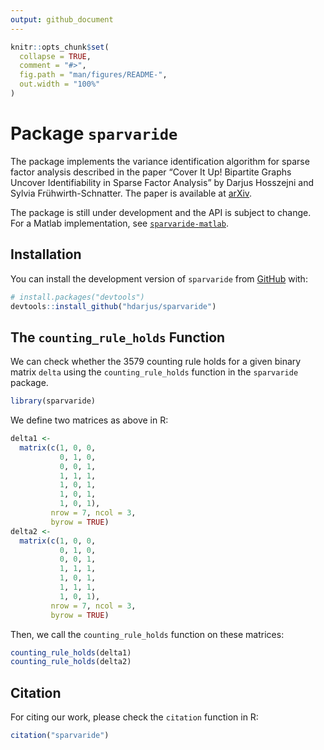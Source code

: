 ```yaml
---
output: github_document
---
```


<!-- README.md is generated from README.Rmd. Please edit that file -->

```r
knitr::opts_chunk$set(
  collapse = TRUE,
  comment = "#>",
  fig.path = "man/figures/README-",
  out.width = "100%"
)
```

# Package `sparvaride`

The package implements the variance identification algorithm for sparse factor analysis described in the paper "Cover It Up! Bipartite Graphs Uncover Identifiability in Sparse Factor Analysis" by Darjus Hosszejni and Sylvia Frühwirth-Schnatter.
The paper is available at [arXiv](https://arxiv.org/abs/2211.00671).

The package is still under development and the API is subject to change.
For a Matlab implementation, see [`sparvaride-matlab`](https://github.com/hdarjus/sparvaride-matlab).

## Installation

You can install the development version of `sparvaride` from [GitHub](https://github.com/hdarjus/sparvaride) with:

``` r
# install.packages("devtools")
devtools::install_github("hdarjus/sparvaride")
```

## The `counting_rule_holds` Function

We can check whether the 3579 counting rule holds for a given binary matrix `delta` using the `counting_rule_holds` function in the `sparvaride` package.

```r
library(sparvaride)
```

We define two matrices as above in R:

```r
delta1 <-
  matrix(c(1, 0, 0,
           0, 1, 0,
           0, 0, 1,
           1, 1, 1,
           1, 0, 1,
           1, 0, 1,
           1, 0, 1),
         nrow = 7, ncol = 3,
         byrow = TRUE)
delta2 <-
  matrix(c(1, 0, 0,
           0, 1, 0,
           0, 0, 1,
           1, 1, 1,
           1, 0, 1,
           1, 1, 1,
           1, 0, 1),
         nrow = 7, ncol = 3,
         byrow = TRUE)
```

Then, we call the `counting_rule_holds` function on these matrices:

```r
counting_rule_holds(delta1)
counting_rule_holds(delta2)
```

## Citation

For citing our work, please check the `citation` function in R:

```r
citation("sparvaride")
```
